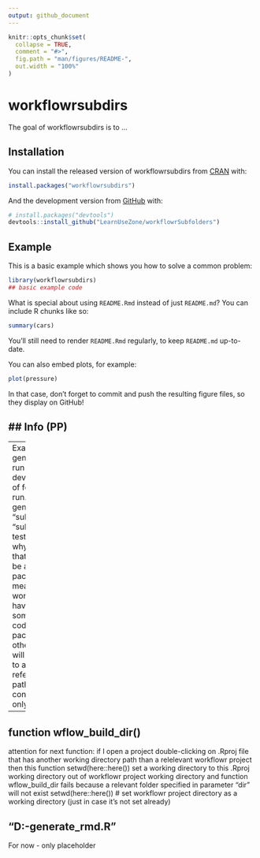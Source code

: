 ```yaml
---
output: github_document
---
```


<!-- README.md is generated from README.Rmd. Please edit that file -->

```r
knitr::opts_chunk$set(
  collapse = TRUE,
  comment = "#>",
  fig.path = "man/figures/README-",
  out.width = "100%"
)
```

# workflowrsubdirs

<!-- badges: start -->
<!-- badges: end -->

The goal of workflowrsubdirs is to ...

## Installation

You can install the released version of workflowrsubdirs from [CRAN](https://CRAN.R-project.org) with:

``` r
install.packages("workflowrsubdirs")
```

And the development version from [GitHub](https://github.com/) with:

``` r
# install.packages("devtools")
devtools::install_github("LearnUseZone/workflowrSubfolders")
```
## Example

This is a basic example which shows you how to solve a common problem:

```r
library(workflowrsubdirs)
## basic example code
```

What is special about using `README.Rmd` instead of just `README.md`? You can include R chunks like so:

```r
summary(cars)
```

You'll still need to render `README.Rmd` regularly, to keep `README.md` up-to-date.

You can also embed plots, for example:

```r
plot(pressure)
```

In that case, don't forget to commit and push the resulting figure files, so they display on GitHub!



## Info (PP)
----
----
Example for function generate_rmd is set to don't run so if you decide to run devtools::check() the check of following example will not run.
generate_rmd("codeRmd", "subPages1/testPrint1.Rmd", "subPages1--testPrint1.Rmd")
The reason why it's set to don't run is that this package is meant to be an enhancement of package workflowr which means that this package workflowrsubdirs needs to have the same structure of some folders (analysis, code, codeRmd, docs) as packages workflorsubdirs, otherwise showed example will fail (or you would need to adjust code lines referencing to any kind of path which is contraproductive to just do it only because of testing).


--


function wflow_build_dir()
----
attention for next function: if I open a project double-clicking on .Rproj file that has another working directory path than a relelevant workflowr project then this function setwd(here::here()) set a working directory to this .Rproj working directory out of workflowr project working directory and function wflow_build_dir fails because a relevant folder specified in parameter "dir" will not exist
setwd(here::here())           # set workflowr project directory as a working directory (just in case it's not set already)


"D:\Cloud\Sync\Study\Programming\R\Work\Projects\GitHub\workflowrSubfolders\code\workflowrsubdirs\tests\testthat\test-generate_rmd.R"
----
For now - only placeholder



